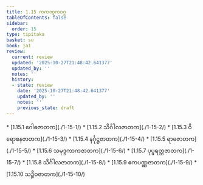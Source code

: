 ```yaml
---
title: 1.15 ကကဏ္ဋကဝဂ္ဂ
tableOfContents: false
sidebar:
  order: 15
type: tipitaka
basket: su
book: ja1
review:
  current: review
  updated: '2025-10-27T21:48:42.641377'
  updated_by: ''
  notes: ''
  history:
  - state: review
    date: '2025-10-27T21:48:42.641377'
    updated_by: ''
    notes: ''
    previous_state: draft
---
```



<ReviewStatus review={frontmatter.review} showDetails={true} />

<HypothesisAnnotation frontmatter={frontmatter} />

<DynamicBreadcrumb />



<TableOfContents book="ja1" section="1.15">
* [1.15.1 ဂေါဓဇာတက](./1-15-1/)
* [1.15.2 သိင်္ဂါလဇာတက](./1-15-2/)
* [1.15.3 ဝိရောစနဇာတက](./1-15-3/)
* [1.15.4 နင်္ဂုဋ္ဌဇာတက](./1-15-4/)
* [1.15.5 ရာဓဇာတက](./1-15-5/)
* [1.15.6 သမုဒ္ဒကာကဇာတက](./1-15-6/)
* [1.15.7 ပုပ္ဖရတ္တဇာတက](./1-15-7/)
* [1.15.8 သိင်္ဂါလဇာတက](./1-15-8/)
* [1.15.9 ဧကပဏ္ဏဇာတက](./1-15-9/)
* [1.15.10 သဉ္ဇီဝဇာတက](./1-15-10/)
</TableOfContents>